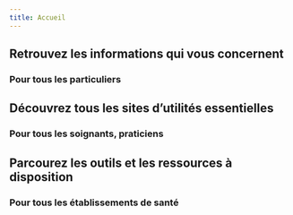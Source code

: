 ```yaml
---
title: Accueil
---
```



<FullWidthContent>
  <Main>
    <Content>
      <TargetCards/>
    </Content>
  </Main>
</FullWidthContent>

<Content id="patient">

  ## Retrouvez les informations qui vous concernent
  ### Pour tous les particuliers

  <PatientCards />

</Content>

<Content id="praticien">

  ## Découvrez tous les sites d’utilités essentielles
  ### Pour tous les soignants, praticiens

  <ProfessionalCards />

</Content>

<Content id="etablissement">

  ## Parcourez les outils et les ressources à disposition
  ### Pour tous les établissements de santé

  <EstablishmentsCards />

</Content>
